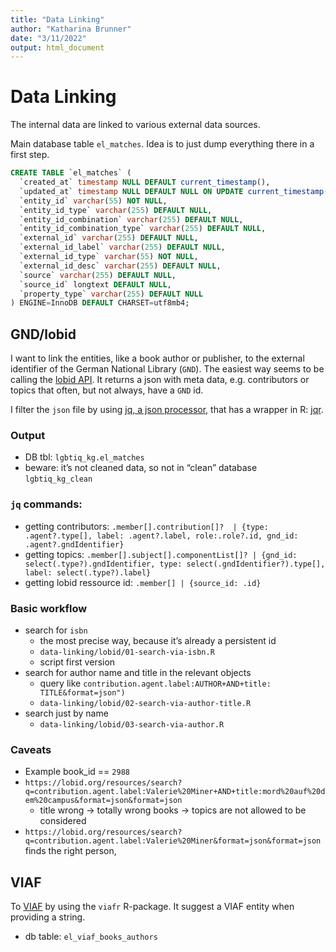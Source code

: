 ```yaml
---
title: "Data Linking"
author: "Katharina Brunner"
date: "3/11/2022"
output: html_document
---
```


# Data Linking

The internal data are linked to various external data sources.

Main database table `el_matches`. Idea is to just dump everything there in a first step.

```sql
CREATE TABLE `el_matches` (
  `created_at` timestamp NULL DEFAULT current_timestamp(),
  `updated_at` timestamp NULL DEFAULT NULL ON UPDATE current_timestamp(),
  `entity_id` varchar(55) NOT NULL,
  `entity_id_type` varchar(255) DEFAULT NULL,
  `entity_id_combination` varchar(255) DEFAULT NULL,
  `entity_id_combination_type` varchar(255) DEFAULT NULL,
  `external_id` varchar(255) DEFAULT NULL,
  `external_id_label` varchar(255) DEFAULT NULL,
  `external_id_type` varchar(55) NOT NULL,
  `external_id_desc` varchar(255) DEFAULT NULL,
  `source` varchar(255) DEFAULT NULL,
  `source_id` longtext DEFAULT NULL,
  `property_type` varchar(255) DEFAULT NULL
) ENGINE=InnoDB DEFAULT CHARSET=utf8mb4;
```


## GND/lobid

I want to link the entities, like a book author or publisher, to the external identifier of the German National Library (`GND`).
The easiest way seems to be calling the [lobid API](https://lobid.org/resources/api). 
It returns a json with meta data, e.g. contributors or topics that often, but not always, have a `GND` id.

I filter the `json` file by using [jq, a json processor,](https://stedolan.github.io/jq/) that has a wrapper in R: [jqr](https://github.com/ropensci/jqr).

### Output

* DB tbl: `lgbtiq_kg.el_matches`
* beware: it's not cleaned data, so not in "clean" database `lgbtiq_kg_clean`

### `jq` commands:

* getting contributors: `.member[].contribution[]?  | {type: .agent?.type[], label: .agent?.label, role:.role?.id, gnd_id: .agent?.gndIdentifier}`
* getting topics: `.member[].subject[].componentList[]? | {gnd_id: select(.type?).gndIdentifier, type: select(.gndIdentifier?).type[], label: select(.type?).label}`
* getting lobid ressource id: `.member[] | {source_id: .id}`


### Basic workflow

* search for `isbn`
  * the most precise way, because it's already a persistent id 
  * `data-linking/lobid/01-search-via-isbn.R`
  * script first version
* search for author name and title in the relevant objects 
  * query like `contribution.agent.label:AUTHOR+AND+title: TITLE&format=json")`
  * `data-linking/lobid/02-search-via-author-title.R`
* search just by name
  * `data-linking/lobid/03-search-via-author.R`
  
  
### Caveats

- Example book_id == `2988` 
- `https://lobid.org/resources/search?q=contribution.agent.label:Valerie%20Miner+AND+title:mord%20auf%20dem%20campus&format=json&format=json` 
  - title wrong -> totally wrong books -> topics are not allowed to be considered
- `https://lobid.org/resources/search?q=contribution.agent.label:Valerie%20Miner&format=json&format=json` finds the right person, 

## VIAF

To [VIAF](http://viaf.org/) by using the `viafr` R-package. 
It suggest a VIAF entity when providing a string.

* db table: `el_viaf_books_authors`
